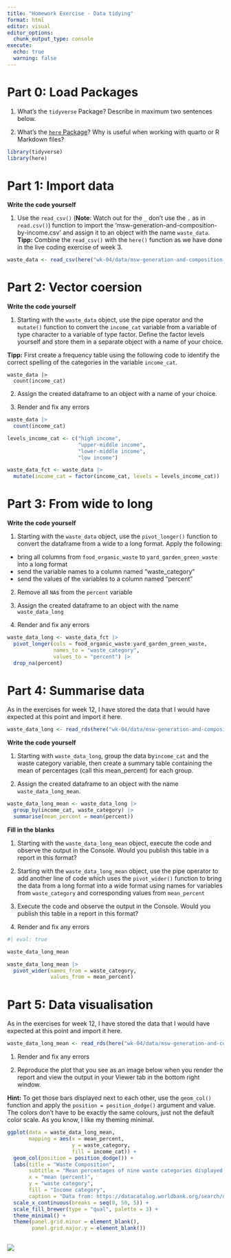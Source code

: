 ```yaml
---
title: "Homework Exercise - Data tidying"
format: html
editor: visual
editor_options: 
  chunk_output_type: console
execute:
  echo: true
  warning: false
---
```


# Part 0: Load Packages

1.  What's the `tidyverse` Package? Describe in maximum two sentences below.

2.  What's the [`here` Package](https://here.r-lib.org/articles/here.html)? Why is useful when working with quarto or R Markdown files?

```r
library(tidyverse)
library(here)
```

# Part 1: Import data

**Write the code yourself**

1.  Use the `read_csv()` (**Note**: Watch out for the `_` don't use the `.` as in `read.csv()`) function to import the 'msw-generation-and-composition-by-income.csv' and assign it to an object with the name `waste_data`. **Tipp:** Combine the `read_csv()` with the `here()` function as we have done in the live coding exercise of week 3.

```r

waste_data <- read_csv(here("wk-04/data/msw-generation-and-composition-by-income.csv"))

```

# Part 2: Vector coersion

**Write the code yourself**

1.  Starting with the `waste_data` object, use the pipe operator and the `mutate()` function to convert the `income_cat` variable from a variable of type character to a variable of type factor. Define the factor levels yourself and store them in a separate object with a name of your choice.

**Tipp:** First create a frequency table using the following code to identify the correct spelling of the categories in the variable `income_cat`.

    waste_data |> 
      count(income_cat)

2.  Assign the created dataframe to an object with a name of your choice.

3.  Render and fix any errors

```r

waste_data |> 
  count(income_cat)

levels_income_cat <- c("high income", 
                       "upper-middle income",
                       "lower-middle income",
                       "low income")

waste_data_fct <- waste_data |> 
  mutate(income_cat = factor(income_cat, levels = levels_income_cat))

```

# Part 3: From wide to long

**Write the code yourself**

1.   Starting with the `waste_data` object, use the `pivot_longer()` function to convert the dataframe from a wide to a long format. Apply the following:

-   bring all columns from `food_organic_waste` to `yard_garden_green_waste` into a long format
-   send the variable names to a column named "waste_category"
-   send the values of the variables to a column named "percent"

2.  Remove all `NA`s from the `percent` variable

3.  Assign the created dataframe to an object with the name `waste_data_long`

4.  Render and fix any errors

```r

waste_data_long <- waste_data_fct |> 
  pivot_longer(cols = food_organic_waste:yard_garden_green_waste,
               names_to = "waste_category",
               values_to = "percent") |> 
  drop_na(percent)
```

# Part 4: Summarise data

As in the exercises for week 12, I have stored the data that I would have expected at this point and import it here.

```r

waste_data_long <- read_rds(here("wk-04/data/msw-generation-and-composition-by-income-long.rds"))

```

**Write the code yourself**

1.  Starting with `waste_data_long`, group the data by`income_cat` and the waste category variable, then create a summary table containing the mean of percentages (call this mean_percent) for each group.

2.  Assign the created dataframe to an object with the name `waste_data_long_mean`.

```r

waste_data_long_mean <- waste_data_long |> 
  group_by(income_cat, waste_category) |> 
  summarise(mean_percent = mean(percent)) 

```

**Fill in the blanks**

1.  Starting with the `waste_data_long_mean` object, execute the code and observe the output in the Console. Would you publish this table in a report in this format?

2.  Starting with the `waste_data_long_mean` object, use the pipe operator to add another line of code which uses the `pivot_wider()` function to bring the data from a long format into a wide format using names for variables from `waste_category` and corresponding values from `mean_percent`

3.  Execute the code and observe the output in the Console. Would you publish this table in a report in this format?

4.  Render and fix any errors


```r
#| eval: true

waste_data_long_mean

waste_data_long_mean |> 
  pivot_wider(names_from = waste_category,
              values_from = mean_percent) 


```

# Part 5: Data visualisation

As in the exercises for week 12, I have stored the data that I would have expected at this point and import it here.

```r

waste_data_long_mean <- read_rds(here("wk-04/data/msw-generation-and-composition-by-income-long-mean.rds"))

```

1.  Render and fix any errors

2.  Reproduce the plot that you see as an image below when you render the report and view the output in your Viewer tab in the bottom right window.

**Hint:** To get those bars displayed next to each other, use the `geom_col()` function and apply the `position = position_dodge()` argument and value. The colors don't have to be exactly the same colours, just not the default color scale. As you know, I like my theming minimal.

```r

ggplot(data = waste_data_long_mean, 
       mapping = aes(x = mean_percent, 
                     y = waste_category, 
                     fill = income_cat)) + 
  geom_col(position = position_dodge()) + 
  labs(title = "Waste Composition", 
       subtitle = "Mean percentages of nine waste categories displayed by income categories", 
       x = "mean (percent)", 
       y = "waste category", 
       fill = "Income category", 
       caption = "Data from: https://datacatalog.worldbank.org/search/dataset/0039597") + 
  scale_x_continuous(breaks = seq(0, 50, 5)) + 
  scale_fill_brewer(type = "qual", palette = 3) +
  theme_minimal() + 
  theme(panel.grid.minor = element_blank(), 
        panel.grid.major.y = element_blank())
  
```

![](figs/fig-01-mean-waste-composition-by-income.png)

